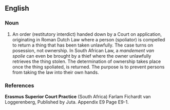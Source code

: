 ==English==

===Noun===
{{en-noun}}

# An order (restitutory interdict) handed down by a Court on application, originating in Roman Dutch Law where a person (spoliator) is compelled to return a thing that has been taken unlawfully. The case turns on posession, not ownership. In South African Law, a ''mandement van spolie'' can even be brought by a thief where the owner unlawfully retrieves the thing stolen. The determination of ownership takes place once the thing spoliated, is returned. The purpose is to prevent persons from taking the law into their own hands.

===References===
'''Erasmus Superior Court Practice''' (South Africa) Farlam Fichardt van Loggerenberg, Published by Juta. Appendix E9 Page E9-1.